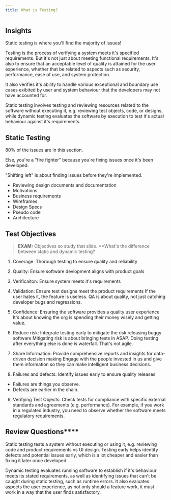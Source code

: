 ```yaml
---
title: What is Testing?
---
```



## Insights

Static testing is where you'll find the majority of issues!

Testing is the process of verifying a system meets it's specified requirements. But it's not just about meeting functional requirements. It's also to ensure that an acceptable level of quality is attained for the user experience, whether that be related to aspects such as security, performance, ease of use, and system protection.

It also verifies it's ability to handle various exceptional and boundary use cases exibited by user and system behaviour that the developers may not have accounted for.

Static testing involves testing and reviewing resources related to the software without executing it, e.g. reviewing test objects, code, or designs, while dynamic testing evaluates the software by execution to test it's actual behaviour against it's requirements.

## Static Testing

80% of the issues are in this section.

Else, you're a "fire fighter" because you're fixing issues once it's been developed.

"Shifting left" is about finding issues before they're implemented.

* Reviewing design documents and documentation
* Motivations
* Business requirements
* Wireframes
* Design Specs
* Pseudo code
* Architecture

## Test Objectives

> **EXAM:** Objectives so study that slide.
> **What's the difference between static and dynamic testing?

1. Coverage: Thorough testing to ensure quality and reliability

2. Quality: Ensure software devlopment aligns with product goals

3. Verificaiton: Ensure system meets it's requirements

4. Validation: Ensure test designs meet the product requirements 
If the user hates it, the feature is useless. QA is about quality, not just catching developer bugs and regressions.

5. Confidence: Ensuring the software provides a quality user experience
It's about knowing the org is spending their money wisely and getting value.

6. Reduce risk: Integrate testing early to mitigate the risk releasing buggy software
Mitigating risk is about bringing tests in ASAP. Doing testing after everything else is done is waterfall. That's not agile.

7. Share Information: Provide comprehensive reports and insights for data-driven decision making
Engage with the people invested in us and give them information so they can make intelligent business decisions.

8. Failures and defects: Identify issues early to ensure quality releases
* Failures are things you observe. 
* Defects are earlier in the chain.

9. Verifying Test Objects: Check tests for compliance with specific external standards and agreements (e.g. performance).
For example, if you work in a regulated industry, you need to observe whether the software meets regulatory requirements.

## Review Questions****

<FAQList>
  <FAQ title="What's the diffence between static and dynamic testing?">
    <p>Static testing tests a system without executing or using it, e.g. reviewing code and product requirements vs UI design. Testing early helps identify defects and potential issues early, which is a lot cheaper and easier than fixing it later once developed.</p>
    <p>Dynamic testing evaluates running software to establish if it's behaviour meets its stated requirements, as well as identifying issues that can't be caught during static testing, such as runtime errors. It also evaluates aspects the user experience, as not only should a feature work, it must work in a way that the user finds satisfactory.</p>
  </FAQ>
  <FAQ title="What's the difference between testing and debugging?">
  </FAQ>
</FAQList>